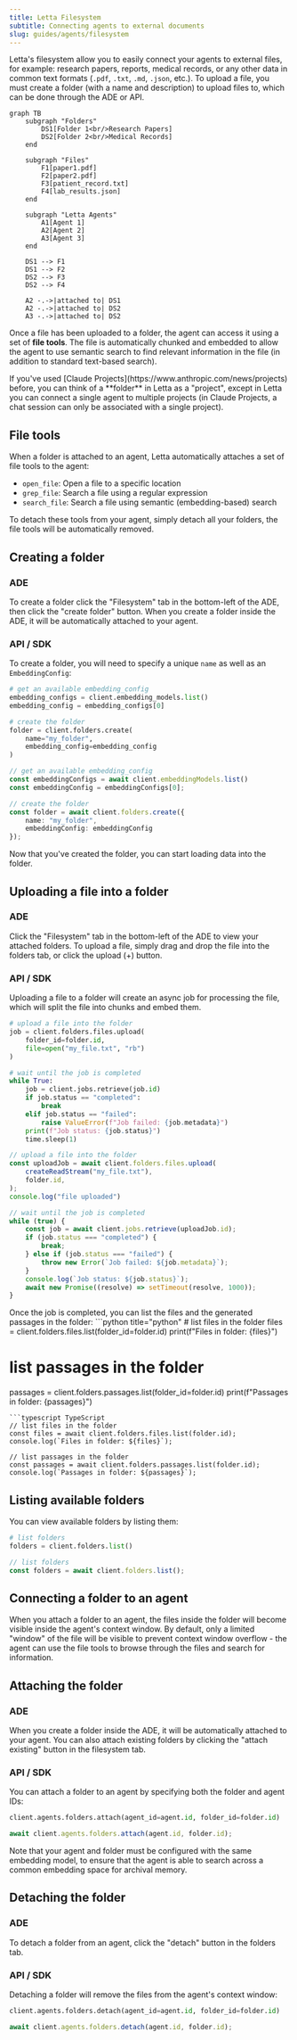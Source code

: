 ```yaml
---
title: Letta Filesystem
subtitle: Connecting agents to external documents
slug: guides/agents/filesystem
---
```


Letta's filesystem allow you to easily connect your agents to external files, for example: research papers, reports, medical records, or any other data in common text formats (`.pdf`, `.txt`, `.md`, `.json`, etc.).
To upload a file, you must create a folder (with a name and description) to upload files to, which can be done through the ADE or API.

```mermaid
graph TB
    subgraph "Folders"
        DS1[Folder 1<br/>Research Papers]
        DS2[Folder 2<br/>Medical Records]
    end

    subgraph "Files"
        F1[paper1.pdf]
        F2[paper2.pdf]
        F3[patient_record.txt]
        F4[lab_results.json]
    end

    subgraph "Letta Agents"
        A1[Agent 1]
        A2[Agent 2]
        A3[Agent 3]
    end

    DS1 --> F1
    DS1 --> F2
    DS2 --> F3
    DS2 --> F4

    A2 -.->|attached to| DS1
    A2 -.->|attached to| DS2
    A3 -.->|attached to| DS2
```

Once a file has been uploaded to a folder, the agent can access it using a set of **file tools**.
The file is automatically chunked and embedded to allow the agent to use semantic search to find relevant information in the file (in addition to standard text-based search).

<Tip>
If you've used [Claude Projects](https://www.anthropic.com/news/projects) before, you can think of a **folder** in Letta as a "project", except in Letta you can connect a single agent to multiple projects (in Claude Projects, a chat session can only be associated with a single project).
</Tip>

## File tools

When a folder is attached to an agent, Letta automatically attaches a set of file tools to the agent:
* `open_file`: Open a file to a specific location
* `grep_file`: Search a file using a regular expression
* `search_file`: Search a file using semantic (embedding-based) search

To detach these tools from your agent, simply detach all your folders, the file tools will be automatically removed.

## Creating a folder

### ADE

To create a folder click the "Filesystem" tab in the bottom-left of the ADE, then click the "create folder" button. When you create a folder inside the ADE, it will be automatically attached to your agent.

### API / SDK

To create a folder, you will need to specify a unique `name` as well as an `EmbeddingConfig`:
<CodeGroup>
```python title="python"
# get an available embedding_config
embedding_configs = client.embedding_models.list()
embedding_config = embedding_configs[0]

# create the folder
folder = client.folders.create(
    name="my_folder",
    embedding_config=embedding_config
)
```
```typescript TypeScript
// get an available embedding_config
const embeddingConfigs = await client.embeddingModels.list()
const embeddingConfig = embeddingConfigs[0];

// create the folder
const folder = await client.folders.create({
    name: "my_folder",
    embeddingConfig: embeddingConfig
});
```
</CodeGroup>
Now that you've created the folder, you can start loading data into the folder.

## Uploading a file into a folder

### ADE

Click the "Filesystem" tab in the bottom-left of the ADE to view your attached folders.
To upload a file, simply drag and drop the file into the folders tab, or click the upload (+) button.

### API / SDK

Uploading a file to a folder will create an async job for processing the file, which will split the file into chunks and embed them.
<CodeGroup>
```python title="python"
# upload a file into the folder
job = client.folders.files.upload(
    folder_id=folder.id,
    file=open("my_file.txt", "rb")
)

# wait until the job is completed
while True:
    job = client.jobs.retrieve(job.id)
    if job.status == "completed":
        break
    elif job.status == "failed":
        raise ValueError(f"Job failed: {job.metadata}")
    print(f"Job status: {job.status}")
    time.sleep(1)
```
```typescript TypeScript
// upload a file into the folder
const uploadJob = await client.folders.files.upload(
    createReadStream("my_file.txt"),
    folder.id,
);
console.log("file uploaded")

// wait until the job is completed
while (true) {
    const job = await client.jobs.retrieve(uploadJob.id);
    if (job.status === "completed") {
        break;
    } else if (job.status === "failed") {
        throw new Error(`Job failed: ${job.metadata}`);
    }
    console.log(`Job status: ${job.status}`);
    await new Promise((resolve) => setTimeout(resolve, 1000));
}
```
</CodeGroup>
Once the job is completed, you can list the files and the generated passages in the folder:
<CodeGroup>
```python title="python"
# list files in the folder
files = client.folders.files.list(folder_id=folder.id)
print(f"Files in folder: {files}")

# list passages in the folder
passages = client.folders.passages.list(folder_id=folder.id)
print(f"Passages in folder: {passages}")
```
```typescript TypeScript
// list files in the folder
const files = await client.folders.files.list(folder.id);
console.log(`Files in folder: ${files}`);

// list passages in the folder
const passages = await client.folders.passages.list(folder.id);
console.log(`Passages in folder: ${passages}`);
```
</CodeGroup>

## Listing available folders
You can view available folders by listing them:
<CodeGroup>
```python title="python"
# list folders
folders = client.folders.list()
```
```typescript TypeScript
// list folders
const folders = await client.folders.list();
```
</CodeGroup>

## Connecting a folder to an agent

When you attach a folder to an agent, the files inside the folder will become visible inside the agent's context window.
By default, only a limited "window" of the file will be visible to prevent context window overflow - the agent can use the file tools to browse through the files and search for information.

## Attaching the folder

### ADE

When you create a folder inside the ADE, it will be automatically attached to your agent.
You can also attach existing folders by clicking the "attach existing" button in the filesystem tab.

### API / SDK

You can attach a folder to an agent by specifying both the folder and agent IDs:
<CodeGroup>
```python title="python"
client.agents.folders.attach(agent_id=agent.id, folder_id=folder.id)
```
```typescript TypeScript
await client.agents.folders.attach(agent.id, folder.id);
```
</CodeGroup>
Note that your agent and folder must be configured with the same embedding model, to ensure that the agent is able to search across a common embedding space for archival memory.

## Detaching the folder

### ADE

To detach a folder from an agent, click the "detach" button in the folders tab.

### API / SDK

Detaching a folder will remove the files from the agent's context window:
<CodeGroup>
```python title="python"
client.agents.folders.detach(agent_id=agent.id, folder_id=folder.id)
```
```typescript TypeScript
await client.agents.folders.detach(agent.id, folder.id);
```
</CodeGroup>
